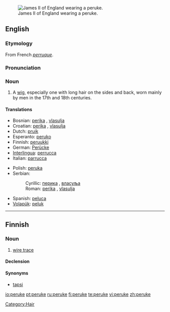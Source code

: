 [[Image:James_II_of_England.jpg|thumb|right|James II of England wearing a peruke.]]
==English==

===Etymology===
From French ''[[perruque]]''.

===Pronunciation===
{{IPA|/pəˈru:k/}}

===Noun===
{{en-noun}}

# A [[wig]], especially one with long hair on the sides and back, worn mainly by men in the 17th and 18th centuries.

====Translations====
{{top}}
*Bosnian: [[perika]] {{f}}, [[vlasulja]] {{f}}
*Croatian: [[perika]] {{f}}, [[vlasulja]] {{f}}
*Dutch: [[pruik]]
*Esperanto: [[peruko]]
*Finnish: [[peruukki]]
*German: [[Perücke]] {{f}}
*[[Interlingua]]: [[perrucca]]
*Italian: [[parrucca]]
{{mid}}
*Polish: [[peruka]]
*Serbian:
*:Cyrillic: [[перика]] {{f}}, [[власуља]] {{f}}
*:Roman: [[perika]] {{f}}, [[vlasulja]] {{f}}
*Spanish: [[peluca]]
*[[Volapük]]: [[peluk]]
{{bottom}}

[[Category:Hair]]

----

==Finnish==

===Noun===
{{infl|fi|noun}}

# {{fishing|lang=fi}} [[wire trace]]

====Declension====
{{fi-decl-hame|peru|k|kk}}

====Synonyms====
* [[tapsi]]

[[io:peruke]]
[[pt:peruke]]
[[ru:peruke]]
[[fi:peruke]]
[[te:peruke]]
[[vi:peruke]]
[[zh:peruke]]